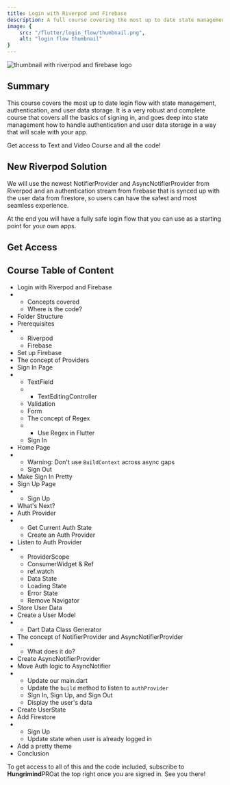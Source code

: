 ```yaml
---
title: Login with Riverpod and Firebase
description: A full course covering the most up to date state management login flow with Riverpod and Firebase.
image: {
    src: "/flutter/login_flow/thumbnail.png",
    alt: "login flow thumbnail"
}
---
```


![thumbnail with riverpod and firebase logo](/courses/thumbnail.png)

## Summary
This course covers the most up to date login flow with state management, authentication, and user data storage. It is a very robust and complete course that covers all the basics of signing in, and goes deep into state management how to handle authentication and user data storage in a way that will scale with your app.

<div class="font-bold  text-lg">Get access to Text and Video Course and all the code!</div>


## New Riverpod Solution
We will use the newest NotifierProvider and AsyncNotifierProvider from Riverpod and an authentication stream from firebase that is synced up with the user data from firestore, so users can have the safest and most seamless experience.

At the end you will have a fully safe login flow that you can use as a starting point for your own apps. 

## Get Access

<Purchase/>

## Course Table of Content

- Login with Riverpod and Firebase
- 
  - Concepts covered
  - Where is the code?
- Folder Structure
- Prerequisites
- 
  - Riverpod
  - Firebase
- Set up Firebase
- The concept of Providers
- Sign In Page
- 
  - TextField
  - 
    - TextEditingController
  - Validation
  - Form
  - The concept of Regex
  - 
    - Use Regex in Flutter
  - Sign In
- Home Page
- 
    - Warning: Don't use `BuildContext` across async gaps
  - Sign Out
- Make Sign In Pretty
- Sign Up Page
- 
  - Sign Up
- What's Next?
- Auth Provider
- 
  - Get Current Auth State
  - Create an Auth Provider
- Listen to Auth Provider
- 
  - ProviderScope
  - ConsumerWidget \& Ref
  - ref.watch
  - Data State
  - Loading State
  - Error State
  - Remove Navigator
- Store User Data
- Create a User Model
- 
  - Dart Data Class Generator
- The concept of NotifierProvider and AsyncNotifierProvider
- 
  - What does it do?
- Create AsyncNotifierProvider
- Move Auth logic to AsyncNotifier
- 
  - Update our main.dart
  - Update the `build` method to listen to `authProvider`
  - Sign In, Sign Up, and Sign Out
  - Display the user's data
- Create UserState
- Add Firestore
- 
  - Sign Up
  - Update state when user is already logged in
- Add a pretty theme
- Conclusion

To get access to all of this and the code included, subscribe to <b class="text-lg font-bold">Hungrimind</b><span class="bg-purple-400 mb-4 text-white font-semibold mr-2 px-2.5 py-0.5 rounded ml-2">PRO</span>at the top right once you are signed in. See you there!
